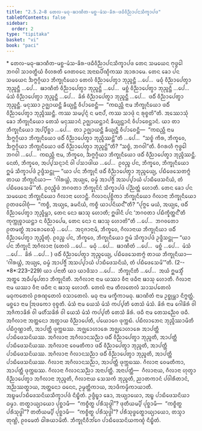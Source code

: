```yaml
---
title: "2.5.2–8 ᨲᩮᩃ-ᨾᨵᩩ-ᨹᩣᨱᩥᨲ-ᨾᨧ᩠ᨨ-ᨾᩴᩈ-ᨡᩦᩁ-ᨴᨵᩥᩅᩥᨬ᩠ᨬᩣᨸᨶᩈᩥᨠ᩠ᨡᩣᨸᨴ"
tableOfContents: false
sidebar:
  order: 2
type: "tipitaka"
basket: "vi"
book: "paci"
---
```



<DynamicBreadcrumb />

<Paragraph type="center" book="paci">
* ᨲᩮᩃ-ᨾᨵᩩ-ᨹᩣᨱᩥᨲ-ᨾᨧ᩠ᨨ-ᨾᩴᩈ-ᨡᩦᩁ-ᨴᨵᩥᩅᩥᨬ᩠ᨬᩣᨸᨶᩈᩥᨠ᩠ᨡᩣᨸᨴ
</Paragraph>

<Division number="1234" book="paci">

<Paragraph number="3544" book="paci">
ᨲᩮᨶ ᩈᨾᨿᩮᨶ ᨻᩩᨴ᩠ᨵᩮᩤ ᨽᨣᩅᩤ ᩈᩣᩅᨲ᩠ᨳᩥᨿᩴ ᩅᩥᩉᩁᨲᩥ ᨩᩮᨲᩅᨶᩮ ᩋᨶᩣᨳᨸᩥᨱ᩠ᨯᩥᨠᩔ ᩋᩣᩁᩣᨾᩮ. ᨲᩮᨶ ᨡᩮᩣ ᨸᨶ ᩈᨾᨿᩮᨶ ᨨᨻ᩠ᨻᨣ᩠ᨣᩥᨿᩣ ᨽᩥᨠ᩠ᨡᩩᨶᩥᨿᩮᩣ ᨲᩮᩃᩴ ᩅᩥᨬ᩠ᨬᩣᨸᩮᨲ᩠ᩅᩣ ᨽᩩᨬ᩠ᨩᨶ᩠ᨲᩥ …ᨸᩮ…  ᨾᨵᩩᩴ ᩅᩥᨬ᩠ᨬᩣᨸᩮᨲ᩠ᩅᩣ ᨽᩩᨬ᩠ᨩᨶ᩠ᨲᩥ …ᨸᩮ…  ᨹᩣᨱᩥᨲᩴ ᩅᩥᨬ᩠ᨬᩣᨸᩮᨲ᩠ᩅᩣ ᨽᩩᨬ᩠ᨩᨶ᩠ᨲᩥ …ᨸᩮ…  ᨾᨧ᩠ᨨᩴ ᩅᩥᨬ᩠ᨬᩣᨸᩮᨲ᩠ᩅᩣ ᨽᩩᨬ᩠ᨩᨶ᩠ᨲᩥ …ᨸᩮ…  ᨾᩴᩈᩴ ᩅᩥᨬ᩠ᨬᩣᨸᩮᨲ᩠ᩅᩣ ᨽᩩᨬ᩠ᨩᨶ᩠ᨲᩥ …ᨸᩮ…  ᨡᩦᩁᩴ ᩅᩥᨬ᩠ᨬᩣᨸᩮᨲ᩠ᩅᩣ ᨽᩩᨬ᩠ᨩᨶ᩠ᨲᩥ …ᨸᩮ…  ᨴᨵᩥᩴ ᩅᩥᨬ᩠ᨬᩣᨸᩮᨲ᩠ᩅᩣ ᨽᩩᨬ᩠ᨩᨶ᩠ᨲᩥ. ᨾᨶᩩᩔᩣ ᩏᨩ᩠ᨫᩣᨿᨶ᩠ᨲᩥ ᨡᩥᨿ᩠ᨿᨶ᩠ᨲᩥ ᩅᩥᨸᩣᨧᩮᨶ᩠ᨲᩥ—  “ᨠᨳᨬ᩠ᩉᩥ ᨶᩣᨾ ᨽᩥᨠ᩠ᨡᩩᨶᩥᨿᩮᩣ ᨴᨵᩥᩴ ᩅᩥᨬ᩠ᨬᩣᨸᩮᨲ᩠ᩅᩣ ᨽᩩᨬ᩠ᨩᩥᩔᨶ᩠ᨲᩥ. ᨠᩔ ᩈᨾ᩠ᨸᨶ᩠ᨶᩴ ᨶ ᨾᨶᩣᨸᩴ, ᨠᩔ ᩈᩣᨴᩩᩴ ᨶ ᩁᩩᨧ᩠ᨧᨲᩦ”ᨲᩥ.
</Paragraph>

<Paragraph number="3545" book="paci">
ᩋᩔᩮᩣᩈᩩᩴ ᨡᩮᩣ ᨽᩥᨠ᩠ᨡᩩᨶᩥᨿᩮᩣ ᨲᩮᩈᩴ ᨾᨶᩩᩔᩣᨶᩴ ᩏᨩ᩠ᨫᩣᨿᨶ᩠ᨲᩣᨶᩴ ᨡᩥᨿ᩠ᨿᨶ᩠ᨲᩣᨶᩴ ᩅᩥᨸᩣᨧᩮᨶ᩠ᨲᩣᨶᩴ. ᨿᩣ ᨲᩣ ᨽᩥᨠ᩠ᨡᩩᨶᩥᨿᩮᩣ ᩋᨸ᩠ᨸᩥᨧ᩠ᨨᩣ …ᨸᩮ…  ᨲᩣ ᩏᨩ᩠ᨫᩣᨿᨶ᩠ᨲᩥ ᨡᩥᨿ᩠ᨿᨶ᩠ᨲᩥ ᩅᩥᨸᩣᨧᩮᨶ᩠ᨲᩥ—  “ᨠᨳᨬ᩠ᩉᩥ ᨶᩣᨾ ᨨᨻ᩠ᨻᨣ᩠ᨣᩥᨿᩣ ᨽᩥᨠ᩠ᨡᩩᨶᩥᨿᩮᩣ ᨴᨵᩥᩴ ᩅᩥᨬ᩠ᨬᩣᨸᩮᨲ᩠ᩅᩣ ᨽᩩᨬ᩠ᨩᩥᩔᨶ᩠ᨲᩦ”ᨲᩥ …ᨸᩮ…  “ᩈᨧ᩠ᨧᩴ ᨠᩥᩁ, ᨽᩥᨠ᩠ᨡᩅᩮ, ᨨᨻ᩠ᨻᨣ᩠ᨣᩥᨿᩣ ᨽᩥᨠ᩠ᨡᩩᨶᩥᨿᩮᩣ ᨴᨵᩥᩴ ᩅᩥᨬ᩠ᨬᩣᨸᩮᨲ᩠ᩅᩣ ᨽᩩᨬ᩠ᨩᨶ᩠ᨲᩦ”ᨲᩥ? “ᩈᨧ᩠ᨧᩴ, ᨽᨣᩅᩤ”ᨲᩥ. ᩅᩥᨣᩁᩉᩥ ᨻᩩᨴ᩠ᨵᩮᩤ ᨽᨣᩅᩤ …ᨸᩮ…  ᨠᨳᨬ᩠ᩉᩥ ᨶᩣᨾ, ᨽᩥᨠ᩠ᨡᩅᩮ, ᨨᨻ᩠ᨻᨣ᩠ᨣᩥᨿᩣ ᨽᩥᨠ᩠ᨡᩩᨶᩥᨿᩮᩣ ᨴᨵᩥᩴ ᩅᩥᨬ᩠ᨬᩣᨸᩮᨲ᩠ᩅᩣ ᨽᩩᨬ᩠ᨩᩥᩔᨶ᩠ᨲᩥ. ᨶᩮᨲᩴ, ᨽᩥᨠ᩠ᨡᩅᩮ, ᩋᨸ᩠ᨸᩈᨶ᩠ᨶᩣᨶᩴ ᩅᩤ ᨸᩈᩣᨴᩤᨿ …ᨸᩮ…  ᩑᩅᨬ᩠ᨧ ᨸᨶ, ᨽᩥᨠ᩠ᨡᩅᩮ, ᨽᩥᨠ᩠ᨡᩩᨶᩥᨿᩮᩣ ᩍᨾᩴ ᩈᩥᨠ᩠ᨡᩣᨸᨴᩴ ᩏᨴ᩠ᨴᩥᩈᨶ᩠ᨲᩩ—
</Paragraph>

<Paragraph number="3546" book="paci">
<Emphasis>“ᨿᩣ ᨸᨶ ᨽᩥᨠ᩠ᨡᩩᨶᩦ ᨴᨵᩥᩴ ᩅᩥᨬ᩠ᨬᩣᨸᩮᨲ᩠ᩅᩣ ᨽᩩᨬ᩠ᨩᩮᨿ᩠ᨿ, ᨸᨭᩥᨴᩮᩈᩮᨲᨻ᩠ᨻᩴ ᨲᩣᨿ ᨽᩥᨠ᩠ᨡᩩᨶᩥᨿᩣ—  ‘ᨣᩤᩁᨿ᩠ᩉᩴ, ᩋᨿ᩠ᨿᩮ, ᨵᨾ᩠ᨾᩴ ᩋᩣᨸᨩ᩠ᨩᩥᩴ ᩋᩈᨸ᩠ᨸᩣᨿᩴ ᨸᩣᨭᩥᨴᩮᩈᨶᩦᨿᩴ, ᨲᩴ ᨸᨭᩥᨴᩮᩈᩮᨾᩦ’”</Emphasis>ᨲᩥ.
</Paragraph>

<Paragraph number="3547" book="paci">
ᩑᩅᨬ᩠ᨧᩥᨴᩴ ᨽᨣᩅᨲᩣ ᨽᩥᨠ᩠ᨡᩩᨶᩦᨶᩴ ᩈᩥᨠ᩠ᨡᩣᨸᨴᩴ ᨸᨬ᩠ᨬᨲ᩠ᨲᩴ ᩉᩮᩣᨲᩥ.
</Paragraph>

</Division>
<Division number="1235" book="paci">

<Paragraph number="3548" book="paci">
ᨲᩮᨶ ᨡᩮᩣ ᨸᨶ ᩈᨾᨿᩮᨶ ᨽᩥᨠ᩠ᨡᩩᨶᩥᨿᩮᩣ ᨣᩥᩃᩣᨶᩣ ᩉᩮᩣᨶ᩠ᨲᩥ. ᨣᩥᩃᩣᨶᨸᩩᨧ᩠ᨨᩥᨠᩣ ᨽᩥᨠ᩠ᨡᩩᨶᩥᨿᩮᩣ ᨣᩥᩃᩣᨶᩣ ᨽᩥᨠ᩠ᨡᩩᨶᩥᨿᩮᩣ ᩑᨲᨴᩅᩮᩤᨧᩩᩴ—  “ᨠᨧ᩠ᨧᩥ, ᩋᨿ᩠ᨿᩮ, ᨡᨾᨶᩦᨿᩴ, ᨠᨧ᩠ᨧᩥ ᨿᩣᨸᨶᩦᨿᨶ᩺”ᨲᩥ? “ᨸᩩᨻ᩠ᨻᩮ ᨾᨿᩴ, ᩋᨿ᩠ᨿᩮ, ᨴᨵᩥᩴ ᩅᩥᨬ᩠ᨬᩣᨸᩮᨲ᩠ᩅᩣ ᨽᩩᨬ᩠ᨩᩥᨾ᩠ᩉᩣ, ᨲᩮᨶ ᨶᩮᩣ ᨹᩣᩈᩩ ᩉᩮᩣᨲᩥ; ᩍᨴᩤᨶᩥ ᨸᨶ ‘ᨽᨣᩅᨲᩣ ᨸᨭᩥᨠ᩠ᨡᩥᨲ᩠ᨲᨶ᩺’ᨲᩥ ᨠᩩᨠ᩠ᨠᩩᨧ᩠ᨧᩣᨿᨶ᩠ᨲᩣ ᨶ ᩅᩥᨬ᩠ᨬᩣᨸᩮᨾ, ᨲᩮᨶ ᨶᩮᩣ ᨶ ᨹᩣᩈᩩ ᩉᩮᩣᨲᩦ”ᨲᩥ …ᨸᩮ…  ᨽᨣᩅᨲᩮᩣ ᩑᨲᨾᨲ᩠ᨳᩴ ᩋᩣᩁᩮᩣᨧᩮᩈᩩᩴ …ᨸᩮ…  ᩋᨶᩩᨩᩣᨶᩣᨾᩥ, ᨽᩥᨠ᩠ᨡᩅᩮ, ᨣᩥᩃᩣᨶᩣᨿ ᨽᩥᨠ᩠ᨡᩩᨶᩥᨿᩣ ᨴᨵᩥᩴ ᩅᩥᨬ᩠ᨬᩣᨸᩮᨲ᩠ᩅᩣ ᨽᩩᨬ᩠ᨩᩥᨲᩩᩴ. ᩑᩅᨬ᩠ᨧ ᨸᨶ, ᨽᩥᨠ᩠ᨡᩅᩮ, ᨽᩥᨠ᩠ᨡᩩᨶᩥᨿᩮᩣ ᩍᨾᩴ ᩈᩥᨠ᩠ᨡᩣᨸᨴᩴ ᩏᨴ᩠ᨴᩥᩈᨶ᩠ᨲᩩ—
</Paragraph>

</Division>
<Division number="1236" book="paci">

<Paragraph number="3549" book="paci">
<Emphasis>“ᨿᩣ ᨸᨶ ᨽᩥᨠ᩠ᨡᩩᨶᩦ ᩋᨣᩥᩃᩣᨶᩣ (ᨲᩮᩃᩴ …ᨸᩮ…  ᨾᨵᩩᩴ …ᨸᩮ…  ᨹᩣᨱᩥᨲᩴ …ᨸᩮ…  ᨾᨧ᩠ᨨᩴ …ᨸᩮ…  ᨾᩴᩈᩴ …ᨸᩮ…  ᨡᩦᩁᩴ …ᨸᩮ… ) ᨴᨵᩥᩴ ᩅᩥᨬ᩠ᨬᩣᨸᩮᨲ᩠ᩅᩣ ᨽᩩᨬ᩠ᨩᩮᨿ᩠ᨿ, ᨸᨭᩥᨴᩮᩈᩮᨲᨻ᩠ᨻᩴ ᨲᩣᨿ ᨽᩥᨠ᩠ᨡᩩᨶᩥᨿᩣ—  ‘ᨣᩤᩁᨿ᩠ᩉᩴ, ᩋᨿ᩠ᨿᩮ, ᨵᨾ᩠ᨾᩴ ᩋᩣᨸᨩ᩠ᨩᩥᩴ ᩋᩈᨸ᩠ᨸᩣᨿᩴ ᨸᩣᨭᩥᨴᩮᩈᨶᩦᨿᩴ, ᨲᩴ ᨸᨭᩥᨴᩮᩈᩮᨾᩦ’”</Emphasis>ᨲᩥ. (2--*8*:<Emphasis>223–229</Emphasis>)
</Paragraph>

</Division>
<Division number="1237" book="paci">

<Paragraph number="3550" book="paci">
<Emphasis>ᨿᩣ ᨸᨶᩣ</Emphasis>ᨲᩥ ᨿᩣ ᨿᩣᨴᩥᩈᩣ …ᨸᩮ…  <Emphasis>ᨽᩥᨠ᩠ᨡᩩᨶᩦ</Emphasis>ᨲᩥ …ᨸᩮ…  ᩋᨿᩴ ᩍᨾᩈ᩠ᨾᩥᩴ ᩋᨲ᩠ᨳᩮ ᩋᨵᩥᨸ᩠ᨸᩮᨲᩣ ᨽᩥᨠ᩠ᨡᩩᨶᩦᨲᩥ.
</Paragraph>

<Paragraph number="3551" book="paci">
<Emphasis>ᩋᨣᩥᩃᩣᨶᩣ</Emphasis> ᨶᩣᨾ ᨿᩔᩣ ᩅᩥᨶᩣ ᨴᨵᩥᨶᩣ ᨹᩣᩈᩩ ᩉᩮᩣᨲᩥ.
</Paragraph>

<Paragraph number="3552" book="paci">
<Emphasis>ᨣᩥᩃᩣᨶᩣ</Emphasis> ᨶᩣᨾ ᨿᩔᩣ ᩅᩥᨶᩣ ᨴᨵᩥᨶᩣ ᨶ ᨹᩣᩈᩩ ᩉᩮᩣᨲᩥ.
</Paragraph>

<Paragraph number="3553" book="paci">
<Emphasis>ᨲᩮᩃᩴ</Emphasis> ᨶᩣᨾ ᨲᩥᩃᨲᩮᩃᩴ ᩈᩣᩈᨸᨲᩮᩃᩴ ᨾᨵᩩᨠᨲᩮᩃᩴ ᩑᩁᨱ᩠ᨯᨲᩮᩃᩴ ᩅᩈᩣᨲᩮᩃᩴ.
</Paragraph>

<Paragraph number="3554" book="paci">
<Emphasis>ᨾᨵᩩ</Emphasis> ᨶᩣᨾ ᨾᨠ᩠ᨡᩥᨠᩣᨾᨵᩩ. <Emphasis>ᨹᩣᨱᩥᨲᩴ</Emphasis> ᨶᩣᨾ ᩏᨧ᩠ᨨᩩᨾ᩠ᩉᩣ ᨶᩥᨻ᩠ᨻᨲ᩠ᨲᩴ. <Emphasis>ᨾᨧ᩠ᨨᩮᩣ</Emphasis> ᨶᩣᨾ ᩒᨴᨠᩮᩣ ᩅᩩᨧ᩠ᨧᨲᩥ. <Emphasis>ᨾᩴᩈᩴ</Emphasis> ᨶᩣᨾ ᨿᩮᩈᩴ ᨾᩴᩈᩴ ᨠᨸ᩠ᨸᨲᩥ ᨲᩮᩈᩴ ᨾᩴᩈᩴ. <Emphasis>ᨡᩦᩁᩴ</Emphasis> ᨶᩣᨾ ᨣᩮᩤᨡᩦᩁᩴ ᩅᩤ ᩋᨩᩥᨠᩣᨡᩦᩁᩴ ᩅᩤ ᨾᩉᩥᩴᩈᨡᩦᩁᩴ ᩅᩤ ᨿᩮᩈᩴ ᨾᩴᩈᩴ ᨠᨸ᩠ᨸᨲᩥ ᨲᩮᩈᩴ ᨡᩦᩁᩴ. <Emphasis>ᨴᨵᩥ</Emphasis> ᨶᩣᨾ ᨲᩮᩈᨬ᩠ᨬᩮᩅ ᨴᨵᩥ.
</Paragraph>

<Paragraph number="3555" book="paci">
ᩋᨣᩥᩃᩣᨶᩣ ᩋᨲ᩠ᨲᨶᩮᩣ ᩋᨲ᩠ᨳᩣᨿ ᩅᩥᨬ᩠ᨬᩣᨸᩮᨲᩥ, ᨸᨿᩮᩣᨣᩮ ᨴᩩᨠ᩠ᨠᨭᩴ. ᨸᨭᩥᩃᩣᨽᩮᨶ ᨽᩩᨬ᩠ᨩᩥᩔᩣᨾᩦᨲᩥ ᨸᨭᩥᨣ᩠ᨣᨱ᩠ᩉᩣᨲᩥ, ᩋᩣᨸᨲ᩠ᨲᩥ ᨴᩩᨠ᩠ᨠᨭᩔ. ᩋᨩ᩠ᨫᩮᩣᩉᩣᩁᩮ ᩋᨩ᩠ᨫᩮᩣᩉᩣᩁᩮ ᩋᩣᨸᨲ᩠ᨲᩥ ᨸᩣᨭᩥᨴᩮᩈᨶᩦᨿᩔ.
</Paragraph>

</Division>
<Division number="1238" book="paci">

<Paragraph number="3556" book="paci">
ᩋᨣᩥᩃᩣᨶᩣ ᩋᨣᩥᩃᩣᨶᩈᨬ᩠ᨬᩣ ᨴᨵᩥᩴ ᩅᩥᨬ᩠ᨬᩣᨸᩮᨲ᩠ᩅᩣ ᨽᩩᨬ᩠ᨩᨲᩥ, ᩋᩣᨸᨲ᩠ᨲᩥ ᨸᩣᨭᩥᨴᩮᩈᨶᩦᨿᩔ. ᩋᨣᩥᩃᩣᨶᩣ ᩅᩮᨾᨲᩥᨠᩣ ᨴᨵᩥᩴ ᩅᩥᨬ᩠ᨬᩣᨸᩮᨲ᩠ᩅᩣ ᨽᩩᨬ᩠ᨩᨲᩥ, ᩋᩣᨸᨲ᩠ᨲᩥ ᨸᩣᨭᩥᨴᩮᩈᨶᩦᨿᩔ. ᩋᨣᩥᩃᩣᨶᩣ ᨣᩥᩃᩣᨶᩈᨬ᩠ᨬᩣ ᨴᨵᩥᩴ ᩅᩥᨬ᩠ᨬᩣᨸᩮᨲ᩠ᩅᩣ ᨽᩩᨬ᩠ᨩᨲᩥ, ᩋᩣᨸᨲ᩠ᨲᩥ ᨸᩣᨭᩥᨴᩮᩈᨶᩦᨿᩔ.
</Paragraph>

<Paragraph number="3557" book="paci">
ᨣᩥᩃᩣᨶᩣ ᩋᨣᩥᩃᩣᨶᩈᨬ᩠ᨬᩣ, ᩋᩣᨸᨲ᩠ᨲᩥ ᨴᩩᨠ᩠ᨠᨭᩔ. ᨣᩥᩃᩣᨶᩣ ᩅᩮᨾᨲᩥᨠᩣ, ᩋᩣᨸᨲ᩠ᨲᩥ ᨴᩩᨠ᩠ᨠᨭᩔ. ᨣᩥᩃᩣᨶᩣ ᨣᩥᩃᩣᨶᩈᨬ᩠ᨬᩣ ᩋᨶᩣᨸᨲ᩠ᨲᩥ.
</Paragraph>

</Division>
<Division number="1239" book="paci">

<Paragraph number="3558" book="paci">
ᩋᨶᩣᨸᨲ᩠ᨲᩥ—  ᨣᩥᩃᩣᨶᩣᨿ, ᨣᩥᩃᩣᨶᩣ ᩉᩩᨲ᩠ᩅᩣ ᩅᩥᨬ᩠ᨬᩣᨸᩮᨲ᩠ᩅᩣ ᩋᨣᩥᩃᩣᨶᩣ ᨽᩩᨬ᩠ᨩᨲᩥ, ᨣᩥᩃᩣᨶᩣᨿ ᩈᩮᩈᨠᩴ ᨽᩩᨬ᩠ᨩᨲᩥ, ᨬᩣᨲᨠᩣᨶᩴ ᨸᩅᩤᩁᩥᨲᩣᨶᩴ, ᩋᨬ᩠ᨬᩔᨲ᩠ᨳᩣᨿ, ᩋᨲ᩠ᨲᨶᩮᩣ ᨵᨶᩮᨶ, ᩏᨾ᩠ᨾᨲ᩠ᨲᩥᨠᩣᨿ, ᩋᩣᨴᩥᨠᨾ᩠ᨾᩥᨠᩣᨿᩣᨲᩥ.

</Paragraph>
</Division>

<Paragraph number="3559" type="center" book="paci">
ᩋᨭ᩠ᨮᨾᨸᩣᨭᩥᨴᩮᩈᨶᩦᨿᩈᩥᨠ᩠ᨡᩣᨸᨴᩴ ᨶᩥᨭ᩠ᨮᩥᨲᩴ.


</Paragraph>

<Paragraph number="3560" book="paci">
ᩏᨴ᩠ᨴᩥᨭ᩠ᨮᩣ ᨡᩮᩣ, ᩋᨿ᩠ᨿᩣᨿᩮᩣ, ᩋᨭ᩠ᨮ ᨸᩣᨭᩥᨴᩮᩈᨶᩦᨿᩣ ᨵᨾ᩠ᨾᩣ. ᨲᨲ᩠ᨳᩣᨿ᩠ᨿᩣᨿᩮᩣ ᨸᩩᨧ᩠ᨨᩣᨾᩥ—  “ᨠᨧ᩠ᨧᩥᨲ᩠ᨳ ᨸᩁᩥᩈᩩᨴ᩠ᨵᩤ”? ᨴᩩᨲᩥᨿᨾ᩠ᨸᩥ ᨸᩩᨧ᩠ᨨᩣᨾᩥ—  “ᨠᨧ᩠ᨧᩥᨲ᩠ᨳ ᨸᩁᩥᩈᩩᨴ᩠ᨵᩤ”? ᨲᨲᩥᨿᨾ᩠ᨸᩥ ᨸᩩᨧ᩠ᨨᩣᨾᩥ—  “ᨠᨧ᩠ᨧᩥᨲ᩠ᨳ ᨸᩁᩥᩈᩩᨴ᩠ᨵᩤ”? ᨸᩁᩥᩈᩩᨴ᩠ᨵᩮᨲ᩠ᨳᩣᨿ᩠ᨿᩣᨿᩮᩣ, ᨲᩈ᩠ᨾᩣ ᨲᩩᨱ᩠ᩉᩦ, ᩑᩅᨾᩮᨲᩴ ᨵᩤᩁᨿᩣᨾᩦᨲᩥ.

</Paragraph>

<Paragraph number="3561" type="center" book="paci">
ᨽᩥᨠ᩠ᨡᩩᨶᩥᩅᩥᨽᩘᨣᩮ ᨸᩣᨭᩥᨴᩮᩈᨶᩦᨿᨠᨱ᩠ᨯᩴ ᨶᩥᨭ᩠ᨮᩥᨲᩴ.
</Paragraph>